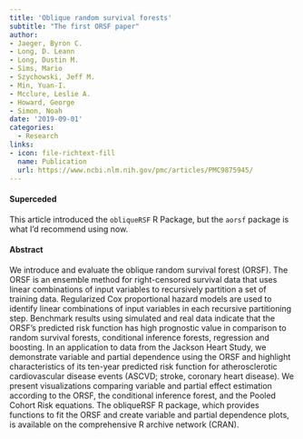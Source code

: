 ```yaml
---
title: 'Oblique random survival forests'
subtitle: "The first ORSF paper"
author:
- Jaeger, Byron C.
- Long, D. Leann
- Long, Dustin M.
- Sims, Mario
- Szychowski, Jeff M.
- Min, Yuan-I.
- Mcclure, Leslie A.
- Howard, George
- Simon, Noah
date: '2019-09-01'
categories:
  - Research
links:
- icon: file-richtext-fill
  name: Publication
  url: https://www.ncbi.nlm.nih.gov/pmc/articles/PMC9875945/
---
```


#### Superceded

This article introduced the `obliqueRSF` R Package, but the `aorsf` package is what I'd recommend using now.

#### Abstract

We introduce and evaluate the oblique random survival forest (ORSF). The ORSF is an ensemble method for right-censored survival data that uses linear combinations of input variables to recursively partition a set of training data. Regularized Cox proportional hazard models are used to identify linear combinations of input variables in each recursive partitioning step. Benchmark results using simulated and real data indicate that the ORSF’s predicted risk function has high prognostic value in comparison to random survival forests, conditional inference forests, regression and boosting. In an application to data from the Jackson Heart Study, we demonstrate variable and partial dependence using the ORSF and highlight characteristics of its ten-year predicted risk function for atherosclerotic cardiovascular disease events (ASCVD; stroke, coronary heart disease). We present visualizations comparing variable and partial effect estimation according to the ORSF, the conditional inference forest, and the Pooled Cohort Risk equations. The obliqueRSF R package, which provides functions to fit the ORSF and create variable and partial dependence plots, is available on the comprehensive R archive network (CRAN).
